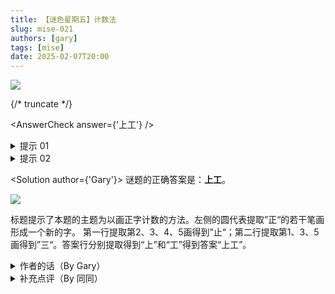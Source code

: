 ```yaml
---
title: 【谜色星期五】计数法
slug: mise-021
authors: [gary]
tags: [mise]
date: 2025-02-07T20:00
---
```


![](./mise-021.assets/mise-021.webp)

{/* truncate */}

<AnswerCheck answer={'上工'} />

<details>
    <summary>提示 01</summary>

    我们平时计票用的计数法是什么呢？
</details>

<details>
    <summary>提示 02</summary>

    将右边的每个提示图片翻译成一个汉字。第一行右侧的图片翻译为“止”。
</details>

<Solution author={'Gary'}>
谜题的正确答案是：**上工**。

![](./mise-021.assets/mise-021-sol.webp)

标题提示了本题的主题为以画正字计数的方法。左侧的圆代表提取”正“的若干笔画形成一个新的字。
第一行提取第2、3、4、5画得到”止“；第二行提取第1、3、5画得到”三“。答案行分别提取得到“上”和“工”得到答案“上工”。
</Solution>

<details>
    <summary>作者的话（By Gary）</summary>

    本题在各处收到了很多的好评，十分感谢各位的支持！
    这题其实诞生于一段时间以前了，只是现在才拿出来，所以不是故意设置成“上工”这个十分《应景》的答案的
    （在这里也祝大家新的一年学习工作顺顺利利）。
    一开始这道题其实使用数字表示提取的笔画数，在此也感谢Winfrid老师的修改，用黑白圆圈的方式让这道题变得更加简洁。
</details>

<details>
    <summary>补充点评（By 同同）</summary>

    虽然用圆圈来表示需要提取的笔画确实比数字更美观，但是似乎变得更容易产生误会了……

    <center>
        ![](./mise-021.assets/mise-021-meme-1.webp)
        <ImgCaption>两种颜色的圈圈？还有太鼓达人高手！</ImgCaption>
    </center>
</details>
